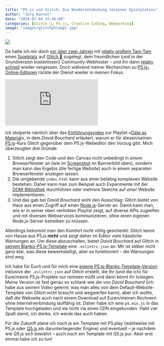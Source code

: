 ```yaml
---
title: "P5.js und Glitch: Die Wiederentdeckung (m)eines Spielplatzes"
author: "Jörg Kantel"
date: "2024-07-04 15:45:00"
categories: [Glitch 🎏, P5.js, Creative Coding, Webworking]
image: "images/glitchp5templ.jpg"
---
```


[![](images/glitchp5templ-b.jpg)](https://www.flickr.com/photos/schockwellenreiter/53834971614/)

Da hatte ich mir doch [vor über zwei Jahren](http://blog.schockwellenreiter.de/2022/04/2022040601.html) mit [relativ großem Tam-Tam](http://blog.schockwellenreiter.de/2022/04/2022040602.html) einen [Spielplatz](https://schockwellenreiter.glitch.me/) auf [Glitch 🎏](http://cognitiones.kantel-chaos-team.de/webworking/staticsites/glitch.html) zugelegt, dem freundlichen (und in der Grundversion kostenlosen) Community-Webhoster -- und ihn dann [relativ](https://kantel.github.io/posts/2023111701_more_glitch/) [schnell](https://kantel.github.io/posts/2023111801_smashing_pumpkins_v03/) wieder vergessen. Doch während meiner Recherchen zu [P5.js-Online-Editoren](https://kantel.github.io/posts/2024061601_openprocessing/) rückte der Dienst wieder in meinen Fokus.

<iframe  class="if16_9" src="https://www.youtube.com/embed/dEdpmbtgznU?si=rxjG1hGNmmbZRdHs" title="YouTube video player" frameborder="0" allow="accelerometer; autoplay; clipboard-write; encrypted-media; gyroscope; picture-in-picture; web-share" referrerpolicy="strict-origin-when-cross-origin" allowfullscreen></iframe>

Ich stolperte nämlich über das [Einführungsvideo](https://www.youtube.com/watch?v=dEdpmbtgznU) zur Playlist »[Data as Material](https://www.youtube.com/playlist?list=PLLx7jIm38p9mATGvW9sUT3Gjk0kGX9sot)«, in dem *David Bouchard* erläutert, warum er für diesen/seinen [P5.js](http://cognitiones.kantel-chaos-team.de/programmierung/creativecoding/processing/p5js.html)-Kurs Glitch gegenüber dem P5.js-Webeditor den Vorzug gibt. Mich überzeugten drei Gründe:

1. Glitch zeigt den Code *und* den Canvas nicht unbedingt in *einem* Browserfenster an (wie im [Screenshot](https://www.flickr.com/photos/schockwellenreiter/53834971614/) im Bannerbild oben), sondern man kann das Ergebis (die fertige Website) auch in einem separaten Browserfenster anzeigen lassen.
2. Die umgebende `index.html` kann aus einer beliebig komplexen Website bestehen. Daher kann man zum Beispiel auch Experimente mit der [DOM-Bibliothek](https://p5js.org/reference/#DOM) durchführen oder mehrere Sketche auf *einer* Website implementieren.
3. Und das gab bei *David Bouchard* wohl den Ausschlag: Glitch bietet von Haus aus einen Zugriff auf einen [Node.js](http://cognitiones.kantel-chaos-team.de/webworking/frameworks/nodejs.html)-Server an. Damit kann man, wie er in seiner oben verlinkten Playlist zeigt, auf diverse APIs zugreifen und mit diversen Webservices kommunizieren, ohne einen eigenen Node.js-Server betreiben zu müssen.

Allerdings bekommt man den Komfort nicht völlig geschenkt: Glitch kennt von Hause aus P5.js **nicht** und zeigt daher im Editor viele hässliche Warnungen an. Um diese abzuschalten, bietet *David Bouchard* auf Glitch in [seinem Blanko-P5.js-Template](https://glitch.com/~rta842-blank) eine `.eslintrc.json` an. Mir ist selber nicht ganz klar, was diese bewerkstelligt, aber es funktioniert -- die Warnungen sind weg.

Ich habe für Euch und für mich eine [eigene P5.js-Blanko-Template-Version](https://p5jsblankotemplate.glitch.me) inklusive der `.eslintrc.json` auf Glitch erstellt, die Ihr (und die ich) für Eure/meine P5.js-Projekte nur remixen müßt und dann könnt Ihr loslegen. Meine Version ist fast genau so schlank wie die von *David Bouchard* (ich habe aus seinem Video gelernt, was man alles von dem Default-Website-Template von Glitch nicht braucht und wegwerfen kann), aber ich wollte, daß die Webseite auch nach einem Download auf Euren/meinen Rechnern ohne Internetverbindung lauffähig ist. Daher habe ich eine `p5.min.js` in das Template hochgeladen und sie nicht via eines CDN eingebunden. Habt viel Spaß damit, ich denke, ich werde das auch haben.

Für die Zukunft plane ich noch je ein Template mit P5.play (wahlweise mit P5.js oder [Q5.js](https://q5js.org/home/) als darunterliegender Engine) und eventuell -- je nachdem wie Q5.js sich bewährt -- auch noch ein Template mit Q5.js pur. Aber erst einmal habe ich zu tun!